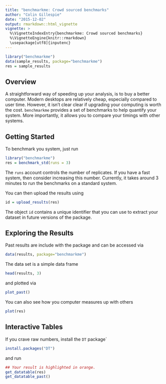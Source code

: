 ```yaml
---
title: "benchmarkme: Crowd sourced benchmarks"
author: "Colin Gillespie"
date: "2015-12-02"
output: rmarkdown::html_vignette
vignette: >
  %\VignetteIndexEntry{benchmarkme: Crowd sourced benchmarks}
  %\VignetteEngine{knitr::rmarkdown}
  \usepackage[utf8]{inputenc}
---
```


```r
library("benchmarkme")
data(sample_results, package="benchmarkme")
res = sample_results
```

## Overview 

A straightforward way of speeding up your analysis, is to buy a better computer. Modern desktops are relatively cheap, especially compared to user time. However, it isn't clear clear if upgrading your computing is worth the cost. `benchmarkme` provides a set of benchmarks to help quantify your system. More importantly, it allows you to compare your timings with other systems.

## Getting Started

To benchmark you system, just run

```r
library("benchmarkme")
res = benchmark_std(runs = 3)
```

The `runs` account controls the number of replicates. If you have a fast system, then consider increasing this number. Currently, it takes around 3 minutes to run the benchmarks on a standard system.

You can then upload the results using

```r
id = upload_results(res)
```

The object `id` contains a unique identifier that you can use to extract your
dataset in future versions of the package.

## Exploring the Results

Past results are include with the package and can be accessed via

```r
data(results, package="benchmarkme")
```

The data set is a simple data frame

```r
head(results, 3)
```

and plotted via

```r
plot_past()
```

You can also see how you computer measures up with others

```r
plot(res)
```

## Interactive Tables

If you crave raw numbers, install the `DT` package` 

```r
install.packages("DT")
```

and run 

```r
## Your result is highlighted in orange.
get_datatable(res)
get_datatable_past()
```
